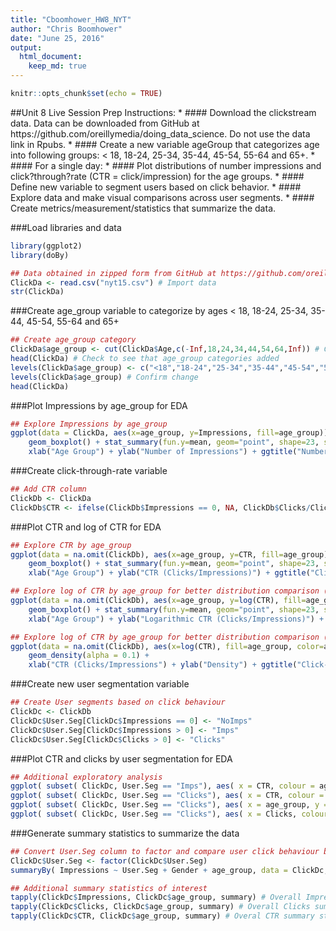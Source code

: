 ```yaml
---
title: "Cboomhower_HW8_NYT"
author: "Chris Boomhower"
date: "June 25, 2016"
output:
  html_document:
    keep_md: true
---
```


```r
knitr::opts_chunk$set(echo = TRUE)
```

##Unit 8 Live Session Prep Instructions:
* #### Download the clickstream data. Data can be downloaded from GitHub at https://github.com/oreillymedia/doing_data_science. Do not use the data link in Rpubs.
* #### Create a new variable ageGroup that categorizes age into following groups: < 18, 18-24, 25-34, 35-44, 45-54, 55-64 and 65+.
* #### For a single day:
    * #### Plot distributions of number impressions and click?through?rate (CTR = click/impression) for the age groups.
    * #### Define new variable to segment users based on click behavior.
    * #### Explore data and make visual comparisons across user segments.
    * #### Create metrics/measurement/statistics that summarize the data.
    
###Load libraries and data
```r
library(ggplot2)
library(doBy)

## Data obtained in zipped form from GitHub at https://github.com/oreillymedia/doing_data_science
ClickDa <- read.csv("nyt15.csv") # Import data
str(ClickDa)
```

###Create age_group variable to categorize by ages < 18, 18-24, 25-34, 35-44, 45-54, 55-64 and 65+
```r
## Create age_group category
ClickDa$age_group <- cut(ClickDa$Age,c(-Inf,18,24,34,44,54,64,Inf)) # Categorize users by "<18","18-24","25-34","35-44","45-54","55-64", and "65+"
head(ClickDa) # Check to see that age_group categories added
levels(ClickDa$age_group) <- c("<18","18-24","25-34","35-44","45-54","55-64","65+") # Update category names (cut() created factor so we need to change the factor levels)
levels(ClickDa$age_group) # Confirm change
head(ClickDa)
```

###Plot Impressions by age_group for EDA
```r
## Explore Impressions by age_group
ggplot(data = ClickDa, aes(x=age_group, y=Impressions, fill=age_group)) +
    geom_boxplot() + stat_summary(fun.y=mean, geom="point", shape=23, size=3, fill="blue") +     # Add blue mean diamond marker to boxplot
    xlab("Age Group") + ylab("Number of Impressions") + ggtitle("Number of Impressions by Age Group")
```

###Create click-through-rate variable
```r
## Add CTR column
ClickDb <- ClickDa
ClickDb$CTR <- ifelse(ClickDb$Impressions == 0, NA, ClickDb$Clicks/ClickDb$Impressions) # If Impressions value is 0, mark the CTR value as NA, otherwise calculate CTR
```

###Plot CTR and log of CTR for EDA
```r
## Explore CTR by age_group
ggplot(data = na.omit(ClickDb), aes(x=age_group, y=CTR, fill=age_group)) +
    geom_boxplot() + stat_summary(fun.y=mean, geom="point", shape=23, size=3, fill="blue") +     # Add blue mean diamond marker to boxplot
    xlab("Age Group") + ylab("CTR (Clicks/Impressions)") + ggtitle("Click-Through-Rate by Age Group")

## Explore log of CTR by age_group for better distribution comparison (boxplot)
ggplot(data = na.omit(ClickDb), aes(x=age_group, y=log(CTR), fill=age_group)) +
    geom_boxplot() + stat_summary(fun.y=mean, geom="point", shape=23, size=3, fill="blue") +     # Add blue mean diamond marker to boxplot
    xlab("Age Group") + ylab("Logarithmic CTR (Clicks/Impressions)") + ggtitle("Logarithmic Click-Through-Rate by Age Group") # Provide labels

## Explore log of CTR by age_group for better distribution comparison (density plot)
ggplot(data = na.omit(ClickDb), aes(x=log(CTR), fill=age_group, color=age_group)) +
    geom_density(alpha = 0.1) +
    xlab("CTR (Clicks/Impressions") + ylab("Density") + ggtitle("Click-Through-Rate by Age Group") # Provide labels
```

###Create new user segmentation variable
```r
## Create User segments based on click behaviour
ClickDc <- ClickDb
ClickDc$User.Seg[ClickDc$Impressions == 0] <- "NoImps"
ClickDc$User.Seg[ClickDc$Impressions > 0] <- "Imps"
ClickDc$User.Seg[ClickDc$Clicks > 0] <- "Clicks"
```

###Plot CTR and clicks by user segmentation for EDA
```r
## Additional exploratory analysis
ggplot( subset( ClickDc, User.Seg == "Imps"), aes( x = CTR, colour = age_group)) + geom_density() # Look at CTR density for users with impressions but no clicks
ggplot( subset( ClickDc, User.Seg == "Clicks"), aes( x = CTR, colour = age_group)) + geom_density() # Look at CTR density for users with clicks
ggplot( subset( ClickDc, User.Seg == "Clicks"), aes( x = age_group, y = Clicks, colour = age_group)) + geom_boxplot() # Look at Clicks by age_group for users with clicks
ggplot( subset( ClickDc, User.Seg == "Clicks"), aes( x = Clicks, colour = age_group)) + geom_density() # Look at Clicks density for users with clicks
```

###Generate summary statistics to summarize the data
```r
## Convert User.Seg column to factor and compare user click behaviour by demographics
ClickDc$User.Seg <- factor(ClickDc$User.Seg)
summaryBy( Impressions ~ User.Seg + Gender + age_group, data = ClickDc, FUN = c(length,mean,median)) # Provide Impression statistics by demographics (length denotes how many users from each demographic fall in each user segment)

## Additional summary statistics of interest
tapply(ClickDc$Impressions, ClickDc$age_group, summary) # Overall Impressions summary stats by age_group
tapply(ClickDc$Clicks, ClickDc$age_group, summary) # Overall Clicks summary stats by age_group
tapply(ClickDc$CTR, ClickDc$age_group, summary) # Overal CTR summary stats by age_group

```